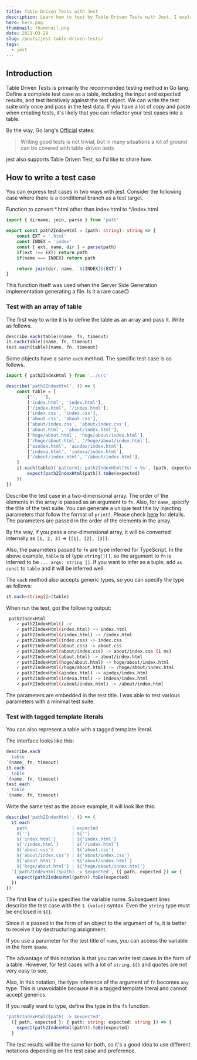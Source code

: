 ```yaml
---
title: Table Driven Tests with Jest
description: Learn how to test by Table Driven Tests with Jest. I explain two notations of array format and tagged template literal format. It also introduces type inference and assertion methods when written in TypeScript.
hero: hero.png
thumbnail: thumbnail.png
date: 2021-03-28
slug: /posts/jest-table-driven-tests/
tags:
  - jest
---
```


## Introduction

Table Driven Tests is primarily the recommended testing method in Go lang.
Define a complete test case as a table, including the input and expected results, and test iteratively against the test object.
We can write the test suite only once and pass in the test data.
If you have a lot of copy and paste when creating tests, it's likely that you can refactor your test cases into a table.

By the way, Go lang's [Official](https://github.com/golang/go/wiki/TableDrivenTests) states:

> Writing good tests is not trivial, but in many situations a lot of ground can be covered with table-driven tests

jest also supports Table Driven Test, so I'd like to share how.

## How to write a test case

You can express test cases in two ways with jest.
Consider the following case where there is a conditional branch as a test target.

Function to convert \*.html other than index.html to \*/index.html

```ts:index.ts
import { dirname, join, parse } from 'path'

export const path2IndexHtml = (path: string): string => {
    const EXT = '.html'
    const INDEX = 'index'
    const { ext, name, dir } = parse(path)
    if(ext !== EXT) return path
    if(name === INDEX) return path

    return join(dir, name, `${INDEX}${EXT}`)
}
```

This function itself was used when the Server Side Generation implementation generating a file. Is it a rare case:upside_down_face:

### Test with an array of table

The first way to write it is to define the table as an array and pass it.
Write as follows.

```ts
describe.each(table)(name, fn, timeout)
it.each(table)(name, fn, timeout)
test.each(table)(name, fn, timeout)
```

Some objects have a same `each` method.
The specific test case is as follows.

```ts:index.spec.ts
import { path2IndexHtml } from '../src'

describe('path2IndexHtml', () => {
    const table = [
        ['', ''],
        ['index.html', 'index.html'],
        ['/index.html', '/index.html'],
        ['index.css', 'index.css'],
        ['about.css', 'about.css'],
        ['about/index.css', 'about/index.css'],
        ['about.html', 'about/index.html'],
        ['hoge/about.html', 'hoge/about/index.html'],
        ['/hoge/about.html', '/hoge/about/index.html'],
        ['aindex.html', 'aindex/index.html'],
        ['indexa.html', 'indexa/index.html'],
        ['/about/index.html', '/about/index.html'],
    ]
    it.each(table)('pattern1: path2IndexHtml(%s) = %s', (path, expected, fa) => {
        expect(path2IndexHtml(path)).toBe(expected)
    })
})
```

Describe the test case in a two-dimensional array. The order of the elements in the array is passed as an argument to `fn`.
Also, for `name`, specify the title of the test suite.
You can generate a unique test title by injecting parameters that follow the format of `printf`.
Please check [here](https://jestjs.io/ja/docs/api#1-describeeachtablename-fn-timeout) for details.
The parameters are passed in the order of the elements in the array.

By the way, if you pass a one-dimensional array, it will be converted internally as `[1, 2, 3]` -> `[[1], [2], [3]]`.

Also, the parameters passed to `fn` are type inferred for TypeScript.
In the above example, `table` is of type `string[][]`, so the argument to `fn` is inferred to be `... args: string []`.
If you want to infer as a tuple, add `as const` to `table` and it will be inferred well.

The `each` method also accepts generic types, so you can specify the type as follows:

```ts:index.spec.ts
it.each<string[]>(table)
```

When run the test, got the following output:

```bash
 path2IndexHtml
    ✓ path2IndexHtml() ->
    ✓ path2IndexHtml(index.html) -> index.html
    ✓ path2IndexHtml(/index.html) -> /index.html
    ✓ path2IndexHtml(index.css) -> index.css
    ✓ path2IndexHtml(about.css) -> about.css
    ✓ path2IndexHtml(about/index.css) -> about/index.css (1 ms)
    ✓ path2IndexHtml(about.html) -> about/index.html
    ✓ path2IndexHtml(hoge/about.html) -> hoge/about/index.html
    ✓ path2IndexHtml(/hoge/about.html) -> /hoge/about/index.html
    ✓ path2IndexHtml(aindex.html) -> aindex/index.html
    ✓ path2IndexHtml(indexa.html) -> indexa/index.html
    ✓ path2IndexHtml(/about/index.html) -> /about/index.html
```

The parameters are embedded in the test title. I was able to test various parameters with a minimal test suite.

### Test with tagged template literals

You can also represent a table with a tagged template literal.

The interface looks like this:

```ts
describe.each`
  table
`(name, fn, timeout)
it.each`
  table
`(name, fn, timeout)
test.each`
  table
`(name, fn, timeout)
```

Write the same test as the above example, it will look like this:

```ts:index.spec.ts
describe('path2IndexHtml', () => {
  it.each`
    path                 | expected
    ${''}                | ${''}
    ${'index.html'}      | ${'index.html'}
    ${'/index.html'}     | ${'/index.html'}
    ${'about.css'}       | ${'about.css'}
    ${'about/index.css'} | ${'about/index.css'}
    ${'about.html'}      | ${'about/index.html'}
    ${'hoge/about.html'} | ${'hoge/about/index.html'}
  `('path2IndexHtml($path) -> $expected', ({ path, expected }) => {
    expect(path2IndexHtml(path)).toBe(expected)
  })
})
```

The first line of `table` specifies the variable name. Subsequent lines describe the test case with the `$ {value}` syntax.
Even the `string` type must be enclosed in `${}`.

Since it is passed in the form of an object to the argument of `fn`, it is better to receive it by destructuring assignment.

If you use a parameter for the test title of `name`, you can access the variable in the form `$name`.

The advantage of this notation is that you can write test cases in the form of a table.
However, for test cases with a lot of `string`, `${}` and quotes are not very easy to see.

Also, in this notation, the type inference of the argument of `fn` becomes `any` type.
This is unavoidable because it is a tagged template literal and cannot accept generics.

If you really want to type, define the type in the `fn` function.

```ts:index.spec.ts
'path2IndexHtml($path) -> $expected',
  ({ path, expected }: { path: string; expected: string }) => {
    expect(path2IndexHtml(path)).toBe(expected)
  }
```

The test results will be the same for both,
so it's a good idea to use different notations depending on the test case and preference.
